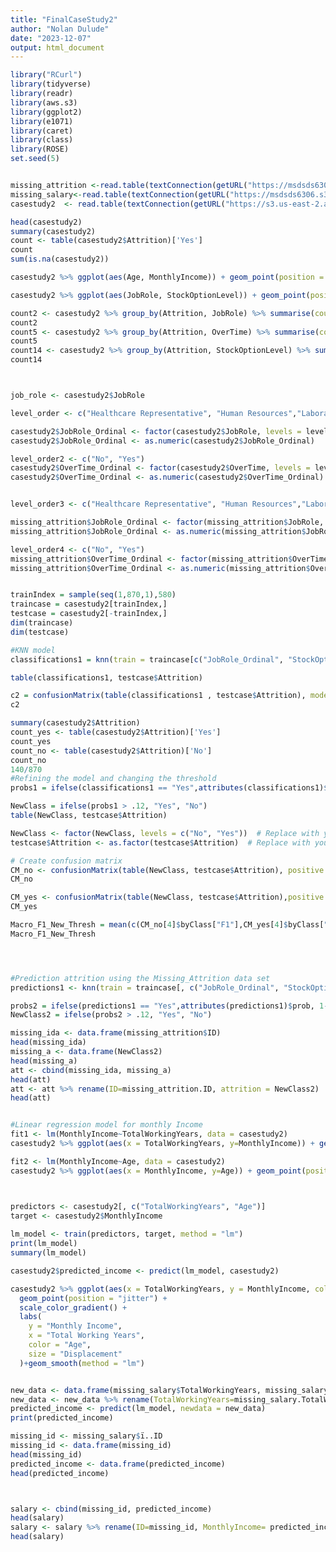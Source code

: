 ---
title: "FinalCaseStudy2"
author: "Nolan Dulude"
date: "2023-12-07"
output: html_document
---

```{r}
library("RCurl")
library(tidyverse)
library(readr)
library(aws.s3)
library(ggplot2)
library(e1071)
library(caret)
library(class)
library(ROSE)
set.seed(5)


missing_attrition <-read.table(textConnection(getURL("https://msdsds6306.s3.us-east-2.amazonaws.com/CaseStudy2CompSet+No+Attrition.csv")), sep=",", header=TRUE)
missing_salary<-read.table(textConnection(getURL("https://msdsds6306.s3.us-east-2.amazonaws.com/CaseStudy2CompSet+No+Salary.csv")), sep=",", header=TRUE)
casestudy2  <- read.table(textConnection(getURL("https://s3.us-east-2.amazonaws.com/msds.ds.6306.2/CaseStudy2-data.csv")), sep=",", header=TRUE)

head(casestudy2)
summary(casestudy2)
count <- table(casestudy2$Attrition)['Yes']
count
sum(is.na(casestudy2))

casestudy2 %>% ggplot(aes(Age, MonthlyIncome)) + geom_point(position = "jitter") + facet_wrap(~Attrition+JobRole, labeller = labeller(Attrition = c("Yes" = "Attrition: Yes", "No" = "Attrition: No")))+ labs(title = "Monthly Income vs. Age", subtitle = "Relationship with Attrition and Job Role")

casestudy2 %>% ggplot(aes(JobRole, StockOptionLevel)) + geom_point(position = "jitter") + facet_wrap(~Attrition+OverTime, labeller = labeller(Attrition = c("Yes" = "Attrition: Yes", "No" = "Attrition: No"), OverTime = c("Yes" = "OverTime: Yes", "No" = "OverTime: No"))) +  theme(axis.text.x = element_text(angle = 45, hjust = 1)) + labs(title = "Stock Option Level vs Job Role", subtitle = "Relationship with Attrition and Overtime")

count2 <- casestudy2 %>% group_by(Attrition, JobRole) %>% summarise(count = n()) %>% pivot_wider(names_from = Attrition, values_from = count, values_fill = list(count = 0))
count2
count5 <- casestudy2 %>% group_by(Attrition, OverTime) %>% summarise(count = n()) %>% pivot_wider(names_from = Attrition, values_from = count, values_fill = list(count = 0))
count5
count14 <- casestudy2 %>% group_by(Attrition, StockOptionLevel) %>% summarise(count = n()) %>% pivot_wider(names_from = Attrition, values_from = count, values_fill = list(count = 0))
count14



job_role <- casestudy2$JobRole

level_order <- c("Healthcare Representative", "Human Resources","Laboratory Technician","Manager", "Manufacturing Director","Research Director", "Research Scientist", "Sales Executive", "Sales Representative")

casestudy2$JobRole_Ordinal <- factor(casestudy2$JobRole, levels = level_order, ordered = TRUE)
casestudy2$JobRole_Ordinal <- as.numeric(casestudy2$JobRole_Ordinal)

level_order2 <- c("No", "Yes")
casestudy2$OverTime_Ordinal <- factor(casestudy2$OverTime, levels = level_order2, ordered = TRUE)
casestudy2$OverTime_Ordinal <- as.numeric(casestudy2$OverTime_Ordinal)


level_order3 <- c("Healthcare Representative", "Human Resources","Laboratory Technician","Manager", "Manufacturing Director","Research Director", "Research Scientist", "Sales Executive", "Sales Representative")

missing_attrition$JobRole_Ordinal <- factor(missing_attrition$JobRole, levels = level_order3, ordered = TRUE)
missing_attrition$JobRole_Ordinal <- as.numeric(missing_attrition$JobRole_Ordinal)

level_order4 <- c("No", "Yes")
missing_attrition$OverTime_Ordinal <- factor(missing_attrition$OverTime, levels = level_order4, ordered = TRUE)
missing_attrition$OverTime_Ordinal <- as.numeric(missing_attrition$OverTime_Ordinal)


trainIndex = sample(seq(1,870,1),580)
traincase = casestudy2[trainIndex,]
testcase = casestudy2[-trainIndex,]
dim(traincase)
dim(testcase)

#KNN model
classifications1 = knn(train = traincase[c("JobRole_Ordinal", "StockOptionLevel", "OverTime_Ordinal")], test = testcase[, c("JobRole_Ordinal", "StockOptionLevel", "OverTime_Ordinal")], cl = traincase$Attrition, prob = TRUE, k = 5) 

table(classifications1, testcase$Attrition)

c2 = confusionMatrix(table(classifications1 , testcase$Attrition), mode = "everything") # Note F1
c2

summary(casestudy2$Attrition)
count_yes <- table(casestudy2$Attrition)['Yes']
count_yes
count_no <- table(casestudy2$Attrition)['No']
count_no
140/870
#Refining the model and changing the threshold
probs1 = ifelse(classifications1 == "Yes",attributes(classifications1)$prob, 1- attributes(classifications1)$prob)

NewClass = ifelse(probs1 > .12, "Yes", "No")
table(NewClass, testcase$Attrition)

NewClass <- factor(NewClass, levels = c("No", "Yes"))  # Replace with your levels
testcase$Attrition <- as.factor(testcase$Attrition)  # Replace with your levels

# Create confusion matrix
CM_no <- confusionMatrix(table(NewClass, testcase$Attrition), positive = "No", mode = "everything")
CM_no

CM_yes <- confusionMatrix(table(NewClass, testcase$Attrition),positive = "Yes", mode = "everything")
CM_yes

Macro_F1_New_Thresh = mean(c(CM_no[4]$byClass["F1"],CM_yes[4]$byClass["F1"]))
Macro_F1_New_Thresh




#Prediction attrition using the Missing_Attrition data set
predictions1 <- knn(train = traincase[, c("JobRole_Ordinal", "StockOptionLevel", "OverTime_Ordinal")],test = missing_attrition[, c("JobRole_Ordinal", "StockOptionLevel", "OverTime_Ordinal")], cl = traincase$Attrition , prob = TRUE, k = 5)

probs2 = ifelse(predictions1 == "Yes",attributes(predictions1)$prob, 1- attributes(predictions1)$prob)
NewClass2 = ifelse(probs2 > .12, "Yes", "No")

missing_ida <- data.frame(missing_attrition$ID)
head(missing_ida)
missing_a <- data.frame(NewClass2)
head(missing_a)
att <- cbind(missing_ida, missing_a)
head(att)
att <- att %>% rename(ID=missing_attrition.ID, attrition = NewClass2)
head(att)


#Linear regression model for monthly Income
fit1 <- lm(MonthlyIncome~TotalWorkingYears, data = casestudy2)
casestudy2 %>% ggplot(aes(x = TotalWorkingYears, y=MonthlyIncome)) + geom_point(position = "jitter")+ ggtitle("LR Model: Total Working Years vs Monthly Income")+ geom_smooth(method = "lm")

fit2 <- lm(MonthlyIncome~Age, data = casestudy2)
casestudy2 %>% ggplot(aes(x = MonthlyIncome, y=Age)) + geom_point(position = "jitter")+ ggtitle("LR Model: Age vs Monthly Income")+ geom_smooth(method = "lm")



predictors <- casestudy2[, c("TotalWorkingYears", "Age")]
target <- casestudy2$MonthlyIncome
 
lm_model <- train(predictors, target, method = "lm")
print(lm_model)
summary(lm_model)

casestudy2$predicted_income <- predict(lm_model, casestudy2)

casestudy2 %>% ggplot(aes(x = TotalWorkingYears, y = MonthlyIncome, colour = Age)) +
  geom_point(position = "jitter") +
  scale_color_gradient() +
  labs(
    y = "Monthly Income",
    x = "Total Working Years",
    color = "Age",
    size = "Displacement"
  )+geom_smooth(method = "lm")


new_data <- data.frame(missing_salary$TotalWorkingYears, missing_salary$Age) 
new_data <- new_data %>% rename(TotalWorkingYears=missing_salary.TotalWorkingYears, Age= missing_salary.Age)
predicted_income <- predict(lm_model, newdata = new_data)
print(predicted_income)

missing_id <- missing_salary$ï..ID
missing_id <- data.frame(missing_id)
head(missing_id)
predicted_income <- data.frame(predicted_income)
head(predicted_income)



salary <- cbind(missing_id, predicted_income)
head(salary)
salary <- salary %>% rename(ID=missing_id, MonthlyIncome= predicted_income)
head(salary)
```